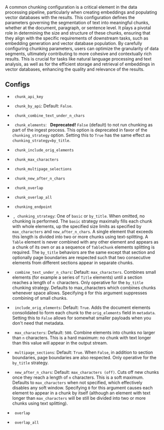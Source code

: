 
A common chunking configuration is a critical element in the data processing pipeline, particularly when creating embeddings and populating vector databases with the results. This configuration defines the parameters governing the segmentation of text into meaningful chunks, whether at the document, paragraph, or sentence level. It plays a pivotal role in determining the size and structure of these chunks, ensuring that they align with the specific requirements of downstream tasks, such as embedding generation and vector database population. By carefully configuring chunking parameters, users can optimize the granularity of data segments, ultimately contributing to more cohesive and contextually rich results. This is crucial for tasks like natural language processing and text analysis, as well as for the efficient storage and retrieval of embeddings in vector databases, enhancing the quality and relevance of the results.

## Configs

*   <Icon icon="v"/><Icon icon="2"/>&nbsp;&nbsp;`chunk_api_key`

*   <Icon icon="v"/><Icon icon="2"/>&nbsp;&nbsp;`chunk_by_api`: Default: `False`.

*   <Icon icon="v"/><Icon icon="2"/>&nbsp;&nbsp;`chunk_combine_text_under_n_chars`

*   <Icon icon="v"/><Icon icon="1"/>&nbsp;&nbsp;`chunk_elements`: <Icon icon="ban"/>&nbsp;&nbsp;**Deprecated!** `False` (default) to not run chunking as part of the ingest process. This option is deprecated in favor of the `chunking_strategy` option. Setting this to `True` has the same effect as `chunking_strategy=by_title`.

*   <Icon icon="v"/><Icon icon="2"/>&nbsp;&nbsp;`chunk_include_orig_elements`

*   <Icon icon="v"/><Icon icon="2"/>&nbsp;&nbsp;`chunk_max_characters`

*   <Icon icon="v"/><Icon icon="2"/>&nbsp;&nbsp;`chunk_multipage_selections`

*   <Icon icon="v"/><Icon icon="2"/>&nbsp;&nbsp;`chunk_new_after_n_chars`

*   <Icon icon="v"/><Icon icon="2"/>&nbsp;&nbsp;`chunk_overlap`

*   <Icon icon="v"/><Icon icon="2"/>&nbsp;&nbsp;`chunk_overlap_all`

*   <Icon icon="v"/><Icon icon="2"/>&nbsp;&nbsp;`chunking_endpoint`

*   <Icon icon="v"/><Icon icon="2"/>&nbsp;,<Icon icon="v"/><Icon icon="1"/>&nbsp;&nbsp;`chunking_strategy`: One of `basic` or `by_title`. When omitted, no chunking is performed. The `basic` strategy maximally fills each chunk with whole elements, up the specified size limits as specified by `max_characters` and `new_after_n_chars`. A single element that exceeds this length is divided into two or more chunks using text-splitting. A `Table` element is never combined with any other element and appears as a chunk of its own or as a sequence of `TableChunk` elements splitting is required. The `by_title` behaviors are the same except that section and optionally page boundaries are respected such that two consecutive elements from different sections appear in separate chunks.

*   <Icon icon="v"/><Icon icon="1"/>&nbsp;&nbsp;`combine_text_under_n_chars`: Default: `max_characters`. Combines small elements (for example a series of `Title` elements) until a section reaches a length of `n `characters. Only operative for the `by_title` chunking strategy. Defaults to max\_characters which combines chunks whenever space allows. Specifying `0` for this argument suppresses combining of small chunks.
    
*   <Icon icon="v"/><Icon icon="1"/>&nbsp;&nbsp;`include_orig_elements`: Default: `True`. Adds the document elements consolidated to form each chunk to the `orig_elements` field in `metadata`. Setting this to `False` allows for somewhat smaller payloads when you don't need that metadata.
    
*   <Icon icon="v"/><Icon icon="1"/>&nbsp;&nbsp;`max_characters`: Default: `500`. Combine elements into chunks no larger than `n` characters. This is a hard maximum: no chunk with text longer than this value will appear in the output stream.
    
*   <Icon icon="v"/><Icon icon="1"/>&nbsp;&nbsp;`multipage_sections`: Default: `True`. When `False`, in addition to section boundaries, page boundaries are also respected. Only operative for the `by_title` strategy.
    
*   <Icon icon="v"/><Icon icon="1"/>&nbsp;&nbsp;`new_after_n_chars`: Default: `max_characters (off)`. Cuts off new chunks once they reach a length of `n` characters. This is a soft maximum. Defaults to `max_characters` when not specified, which effectively disables any soft window. Specifying `0` for this argument causes each element to appear in a chunk by itself (although an element with text longer than `max_characters` will be still be divided into two or more chunks using text splitting).

*   <Icon icon="v"/><Icon icon="1"/>&nbsp;&nbsp;`overlap`

*   <Icon icon="v"/><Icon icon="1"/>&nbsp;&nbsp;`overlap_all`